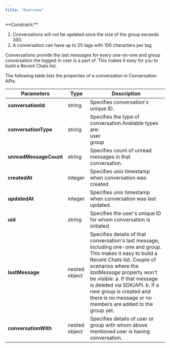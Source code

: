 ```yaml
---
title: "Overview"
---
```


<Warning>
**Constraint:**

1. Conversations will not be updated once the size of the group exceeds 300.
2. A conversation can have up to 25 tags with 100 characters per tag.

</Warning>

<Info>
Conversations provide the last messages for every one-on-one and group conversation the logged-in user is a part of. This makes it easy for you to build a Recent Chats list.

</Info>

The following table lists the properties of a conversation in Conversation APIs.

| Parameters             | Type          | Description                                                                                                                                                                                                                                                                                                                                           |
| ---------------------- | ------------- | ----------------------------------------------------------------------------------------------------------------------------------------------------------------------------------------------------------------------------------------------------------------------------------------------------------------------------------------------------- |
| **conversationId**     | string        | Specifies conversation's unique ID.                                                                                                                                                                                                                                                                                                                   |
| **conversationType**   | string        | Specifies the type of conversation.Available types are: <br/>user<br/>group                                                                                                                                                                                                                                                                                    |
| **unreadMessageCount** | string        | Specifies count of unread messages in that conversation.                                                                                                                                                                                                                                                                                              |
| **createdAt**          | integer       | Specifies unix timestamp when conversation was created.                                                                                                                                                                                                                                                                                               |
| **updatedAt**          | integer       | Specifies unix timestamp when conversation was last updated.                                                                                                                                                                                                                                                                                          |
| **uid**                | string        | Specifies the user's unique ID for whom conversation is initiated.                                                                                                                                                                                                                                                                                    |
| **lastMessage**        | nested object | Specifies details of that conversation's last message, including one-one and group. This makes it easy to build a Recent Chats list. Couple of scenarios where the *lastMessage* property won't be visible: a. If that message is deleted via SDK/API. b. If a new group is created and there is no message or no members are added to the group yet. |
| **conversationWith**   | nested object | Specifies details of user or group with whom above mentioned user is having conversation.                                                                                                                                                                                                                                                             |
